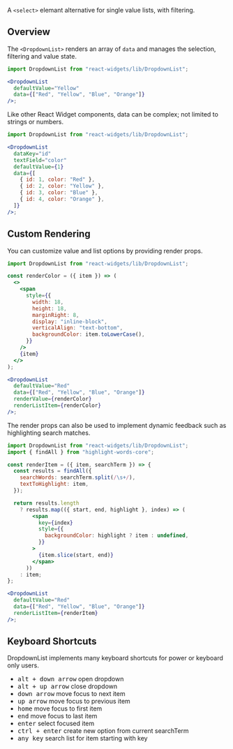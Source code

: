 A `<select>` elemant alternative for single value lists, with filtering.

## Overview

The `<DropdownList>` renders an array of `data` and manages the selection, filtering and value state.

```jsx
import DropdownList from "react-widgets/lib/DropdownList";

<DropdownList
  defaultValue="Yellow"
  data={["Red", "Yellow", "Blue", "Orange"]}
/>;
```

Like other React Widget components, data can be complex; not limited to strings or numbers.

```jsx
import DropdownList from "react-widgets/lib/DropdownList";

<DropdownList
  dataKey="id"
  textField="color"
  defaultValue={1}
  data={[
    { id: 1, color: "Red" },
    { id: 2, color: "Yellow" },
    { id: 3, color: "Blue" },
    { id: 4, color: "Orange" },
  ]}
/>;
```

## Custom Rendering

You can customize value and list options by providing render props.

```jsx
import DropdownList from "react-widgets/lib/DropdownList";

const renderColor = ({ item }) => (
  <>
    <span
      style={{
        width: 18,
        height: 18,
        marginRight: 8,
        display: "inline-block",
        verticalAlign: "text-bottom",
        backgroundColor: item.toLowerCase(),
      }}
    />
    {item}
  </>
);

<DropdownList
  defaultValue="Red"
  data={["Red", "Yellow", "Blue", "Orange"]}
  renderValue={renderColor}
  renderListItem={renderColor}
/>;
```

The render props can also be used to implement dynamic feedback such as highlighting
search matches.

```jsx showImports
import DropdownList from "react-widgets/lib/DropdownList";
import { findAll } from "highlight-words-core";

const renderItem = ({ item, searchTerm }) => {
  const results = findAll({
    searchWords: searchTerm.split(/\s+/),
    textToHighlight: item,
  });

  return results.length
    ? results.map(({ start, end, highlight }, index) => (
        <span
          key={index}
          style={{
            backgroundColor: highlight ? item : undefined,
          }}
        >
          {item.slice(start, end)}
        </span>
      ))
    : item;
};

<DropdownList
  defaultValue="Red"
  data={["Red", "Yellow", "Blue", "Orange"]}
  renderListItem={renderItem}
/>;
```

## Keyboard Shortcuts

DropdownList implements many keyboard shortcuts for power or keyboard only users.

- <kbd>alt + down arrow</kbd> open dropdown
- <kbd>alt + up arrow</kbd> close dropdown
- <kbd>down arrow</kbd> move focus to next item
- <kbd>up arrow</kbd> move focus to previous item
- <kbd>home</kbd> move focus to first item
- <kbd>end</kbd> move focus to last item
- <kbd>enter</kbd> select focused item
- <kbd>ctrl + enter</kbd> create new option from current searchTerm
- <kbd>any key</kbd> search list for item starting with key
